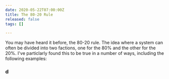 ```yaml
---
date: 2020-05-22T07:00:00Z
title: The 80-20 Rule
released: false
tags: []

---
```

You may have heard it before, the 80-20 rule. The idea where a system can often be divided into two factions, one for the 80% and the other for the 20%. I've particlarly found this to be true in a number of ways, including the following examples:

### d

